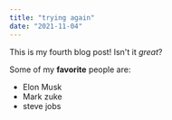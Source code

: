 ```yaml
---
title: "trying again"
date: "2021-11-04"
---
```


This is my fourth blog post! Isn't it _great_?

Some of my **favorite** people are:

- Elon Musk
- Mark zuke
- steve jobs
